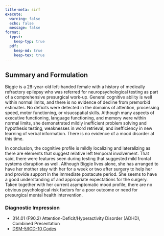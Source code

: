 ```yaml
---
title-meta: sirf
execute:
  warning: false
  echo: false
  message: false
format:
  typst:
    keep-typ: true
  pdf:
    keep-md: true
    keep-tex: true
---
```


## Summary and Formulation

Biggie is a 28-year-old left-handed female with a history of medically refractory epilepsy who was referred for neuropsychological testing as part of a comprehensive presurgical work-up. General cognitive ability is well within normal limits, and there is no evidence of decline from premorbid estimates. No deficits were detected in the domains of attention, processing speed, motor functioning, or visuospatial skills. Although many aspects of executive functioning, language functioning, and memory were within normal limits, she demonstrated mildly inefficient problem solving and hypothesis testing, weaknesses in word retrieval, and inefficiency in new learning of verbal information. There is no evidence of a mood disorder at this time.

In conclusion, the cognitive profile is mildly localizing and lateralizing as there are elements that suggest relative left temporal involvement. That said, there were features seen during testing that suggested mild frontal systems disruption as well.
Although Biggie lives alone, she has arranged to have her mother stay with her for a week or two after surgery to help her and provide support in the immediate postacute period. She seems to have a good understanding of and appropriate expectations for the surgery. Taken together with her current asymptomatic mood profile, there are no obvious psychological risk factors for a poor outcome or need for presurgical mental health intervention.

### Diagnostic Impression

- 314.01 (F90.2) Attention-Deficit/Hyperactivity Disorder (ADHD), Combined
  Presentation
- [DSM-5/ICD-10 Codes](03.01_dsm5_icd10_dx.md)
